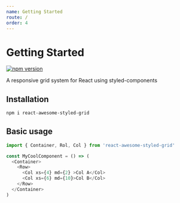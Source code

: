 ```yaml
---
name: Getting Started
route: /
order: 4
---
```

# Getting Started
[![npm version](https://badge.fury.io/js/react-awesome-styled-grid.svg)](https://www.npmjs.com/package/react-awesome-styled-grid)

A responsive grid system for React using styled-components

## Installation

```bash
npm i react-awesome-styled-grid
```

## Basic usage

```js
import { Container, Rol, Col } from 'react-awesome-styled-grid'

const MyCoolComponent = () => (
  <Container>
    <Row>
      <Col xs={4} md={2} >Col A</Col>
      <Col xs={6} md={10}>Col B</Col>
    </Row>
  </Container>
)
```
